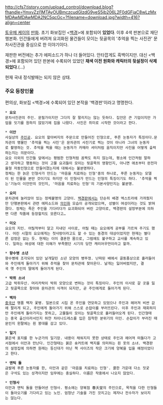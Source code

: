 http://cfs7.tistory.com/upload_control/download.blog?fhandle=YmxvZzI1MTAyOUBmczcudGlzdG9yeS5jb206L2F0dGFjaC8wLzMxMDAwMDAwMDA2NC5qcGc=?filename=download.jpg?width=416?align=center

[[토우메 케이]]의 [[만화]]. 초기 화보집인 <[[백경]]>에 포함되어 '''있었다'''. 이후 4색 판본으로 재단행본화.
인간들에게 버려져 요괴화된 물건들이 모이는 뒷골목의 '추억을 찍는 사진관' 문차사진관을 중심으로 한 이야기이다.

재판한 버전에는 추가 에피소드가 하나 더 들어있다. 안타깝게도 흑백이지만.
대신 <백경>에 포함되어 있던 판본에 수록되어 있었던 '''채색 이전 원화와 캐릭터의 뒷설정이 삭제되었다'''.(…)

현재 국내 정식발매는 되지 않은 상태.

=== 주요 등장인물 ===
편의상, 화보집 <백경>에 수록되어 있던 본작을 '백경판'이라고 명명한다.

 * '''요오'''
 문차사진관의 주인. 문필가이지만 그다지 잘 팔리지는 않는 듯하다. 집안은 큰 기업이지만 가업을 잇기를 원하지 않았기에 집을 나왔다. 사진은 취미로 시작한 것이라고 한다.

 * '''이안'''
 사실상의 [[주인공]]. 요오의 할아버지의 주문으로 만들어진 인형으로, 푸른 눈동자가 특징이다.문차관의 명물인 '추억을 찍는 사진'은 문차관의 사진기로 찍는 것이 아니라 그녀의 눈동자로 촬영하는 것. 추억을 찍을 때는 눈동자가 카메라 셔터처럼 움직이지만 사진을 어떻게 출력하는지는 의문이다.
 요오 이외의 인간들 앞에서는 평범한 인형처럼 꼼짝도 하지 않는데, 평소에 인간처럼 말하고 생각하고 행동하는 것이 고물 요괴들이 모이는 뒷골목의 영향인지, 아니면 애초부터 완전자율형 자동인형으로 만들어졌는지에 대해서는 불분명하다.
 정체는 한 늙은 인형사가 만드는 '마음을 치료하는 인형'중의 하나로, 푸른 눈동자는 모델이 된 인물을 본딴 것이기도 하지만 이 인형사가 만드는 인형의 특징이기도 하다. '추억을 찍는'기능이 이안만의 것인지, '마음을 치료하는 인형'의 기본사양인지는 불분명.

 * '''요미'''
 문차관에 눌러앉아 있는 정체불명의 고양이. [[백경]]판에서는 단순히 배경 엑스트라에 가까웠지만 단행본판에서 관련 에피소드와 [[의인화]] 모습이 공개되었으며, 성별이 여성이라는 것도 밝혀졌다. 정체는 죽은 주인을 기다리다가 요괴화되어 버린 고양이로, 백경판의 설정부분에 의하면 다른 작품에 등장할지도 모른다고…

 * '''미오'''
 요오의 지인. 어릴적부터 알고 지내던 사이로, 어릴 때는 요오에게 공부를 가르쳐 주기도 했다. 어린 시절의 요오에게는 첫사랑이라고도 할 수 있는 동경의 대상이었지만 현재는 별다른 감정은 없는 듯. 현재는 이미 결혼한 몸으로, 그럼에도 불구하고 교사를 계속하고 있다. 일하는 여성에 대한 이해가 부족했던 시기의 당찬 캐리어우먼이라고 할까.

 * '''향수병 소년'''
 향수병에 조각되어 있던 날개달린 소년 모양의 병뚜껑. 난파된 배에서 골동품상으로 흘러들어와 주인에게 돌아가기 위해 추억을 찾아 문차관에 찾아온다. 날개는 잃어버렸지만, 결국 옛 주인의 딸에게 돌아가게 된다.

 * '''박쥐 소녀'''
 고급 박쥐우산. 머리카락이 박쥐 모양으로 변하는 것이 특징이다. 주인의 이사로 갈 곳을 잃고 뒷골목으로 찾아와 문차관의 식객이 되지만, 곧 주인에게로 돌아가게 된다.

 * '''백자'''
 [[중국]]산 명품 백자 꽃병. 일본으로 시집 온 주인을 연모하고 있었으나 주인과 헤어져 비싼 값에 팔리게 되고, 주인에게 돌아가기 위해 스스로 손잡이를 부러뜨린다. 이후 주인과 재회하지만 주인에게 돌아가지는 못하고, 고물들이 모이는 뒷골목으로 흘러들어오게 된다. 인간형태는 중국 출신이라서인지 하얀 차이나드레스를 입은 침착한 분위기의 미인. 손잡이가 부러진 때문인지 왼팔에는 흰 붕대를 감고 있다.

 * '''일기'''
 붉은색 표지를 한 누군가의 일기장. 내용이 채워지지 못한 상태로 주인과 헤어져 떠돌다가 고서점에서 이안과 만난다. 인간형태는 붉은 숏커트에 백지를 의미하는 흰 옷의 소녀. 백경판의 설정집에 의하면 원래는 등신대가 아닌 책 사이즈의 작은 크기에 양복을 입을 예정이었다고 한다.

 * '''앤틱 돌'''
 금발에 푸른 눈동자를 한, 이안과 같은 '마음을 치료하는 인형'. 쿨한 가운데 다소 짓궃은 구석도 있는 성격이지만 임무에는 충실하다. 이름은 작중에서 나오지 않았다.

 * '''인형사'''
 이안과 앤틱 돌을 만들어낸 인형사. 평소에는 양복점 春夭堂의 주인으로, 목적을 다한 인형들이 돌아오기를 기다리고 있는 노인. 엄청난 기술을 가진 것치고는 제자나 전수자가 보이지는 않는다.
